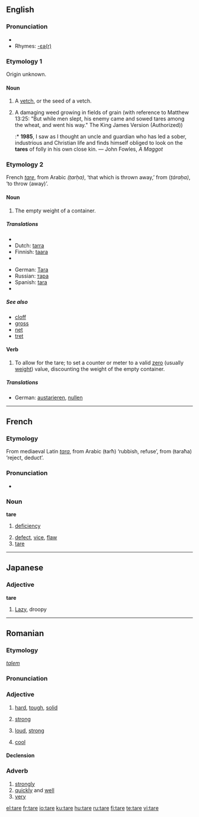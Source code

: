 ==English==
{{wikipedia|dab=tare}}

===Pronunciation===
* {{IPA|/tɛ:/}}
* Rhymes: [[Rhymes:English:-ɛə(r)|-ɛə(r)]]

===Etymology 1===
Origin unknown.

====Noun====
{{en-noun}}

# {{rare}} A [[vetch]], or the seed of a vetch.
# {{rare}} A damaging weed growing in fields of grain (with reference to Matthew 13:25: "But while men slept, his enemy came and sowed tares among the wheat, and went his way." The King James Version (Authorized))
#:* '''1985''', I saw as I thought an uncle and guardian who has led a sober, industrious and Christian life and finds himself obliged to look on the '''tares''' of folly in his own close kin. — John Fowles, ''A Maggot''

===Etymology 2===
French ''[[tare#French|tare]]'', from Arabic {{Arab|[[طرحة]]}} ''(ṭarḥa)'', ‘that which is thrown away,’ from {{Arab|[[طرح]]}} (''ṭáraḥa)'', ‘to throw (away)’.
{{wikipedia|tare weight}}

====Noun====
{{en-noun}}

# The empty weight of a container.

=====Translations=====
{{trans-top|the empty weight of a container}}
* {{trreq|Chinese}}
* Dutch: [[tarra]]
* Finnish: [[taara]]
* {{trreq|French}}
{{trans-mid}}
* German: [[Tara]] {{n}}
* Russian: [[тара]] {{n}}
* Spanish: [[tara]] {{f}}
* {{trreq|Swedish}}
{{trans-bottom}}

=====See also=====
* [[cloff]]
* [[gross]]
* [[net]]
* [[tret]]

====Verb====
{{en-verb|tar|ing}}

# To allow for the tare; to set a counter or meter to a valid [[zero]] (usually [[weight]]) value, discounting the weight of the empty container.

=====Translations=====
* German: [[austarieren]], [[nullen]]

----

==French==

===Etymology===
From mediaeval Latin ''[[tara]]'', from Arabic {{Arab|[[طرح]]}} (ŧarħ) ‘rubbish, refuse’, from {{Arab|[[طرح]]}} (ŧaraħa) ‘reject, deduct’.

===Pronunciation===
* {{IPA|/taʀ/}}

===Noun===
'''tare''' {{f}}

# {{archaic|lang=fr}} [[deficiency]]
# [[defect]], [[vice]], [[flaw]]
# [[tare#English|tare]]

----

==Japanese==

===Adjective===
'''tare'''

# [[lazy|Lazy]], droopy

----

==Romanian==

===Etymology===
{{L.|ro}} ''[[talem]]''

===Pronunciation===
{{IPA|['ta.re]|lang=ro}}

===Adjective===
{{ro-adj|2}}

# {{context|of a material}} [[hard]], [[tough]], [[solid]]
# {{context|of a person}} [[strong]]
# {{context|of a voice}} [[loud]], [[strong]]
# {{colloquial|lang=ro}} [[cool]]

====Declension====
{{ro-adj-2-e|tar}}

===Adverb===
{{ro-adv}}

# [[strongly]]
# [[quickly]] and [[well]]
# [[very]]

[[el:tare]]
[[fr:tare]]
[[io:tare]]
[[ku:tare]]
[[hu:tare]]
[[ru:tare]]
[[fi:tare]]
[[te:tare]]
[[vi:tare]]